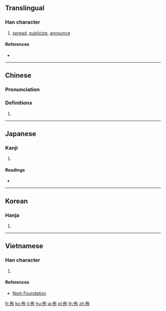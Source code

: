 {{also|布}}
==Translingual==

===Han character===
{{Han char|rn=9|rad=人|as=05|sn=7|four=24227|canj=OKLB|ids=⿰亻布}}

# [[spread]], [[publicize]], [[announce]]

====References====
* {{Han ref|kx=0098.010|dkj=00497|dj=0206.120|hdz=10131.030|uh=4F48|ud=20296|bh=A747|bd=42823}}

----

==Chinese==
{{zh-forms}}

===Pronunciation===
{{zh-pron
|m=bù
|c=bou3
|mc=y
|oc=y
|ma=
|cat=v
}}

===Definitions===
{{zh-hanzi}}

# {{rfdef|lang=zh}}

----

==Japanese==

===Kanji===
{{ja-kanji|grade=|rs=人05}}

# {{defn|lang=ja|sort=人05}}

====Readings====
* {{ja-readings|on=[[ほ]] (ho), [[ふ]] (fu)|kun=[[あまねし]] (amaneshi)}}

----

==Korean==

===Hanja===
{{ko-hanja|hangeul=포|rv=po|mr=p'o}}

# {{defn|lang=ko|sort=人05}}

----

==Vietnamese==

===Han character===
{{vi-hantu|[[bố]], [[bô]]|rs=人05}}

# {{defn|lang=vi|sort=人05}}

====References====
* [http://nomfoundation.org/common/nom_details.php?codepoint=4f48 Nom Foundation]

[[fr:佈]]
[[ko:佈]]
[[li:佈]]
[[hu:佈]]
[[ja:佈]]
[[pl:佈]]
[[th:佈]]
[[zh:佈]]